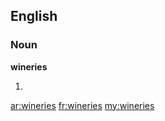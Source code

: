 ==English==

===Noun===
'''wineries'''

# {{plural of|[[winery]]}}

[[ar:wineries]]
[[fr:wineries]]
[[my:wineries]]